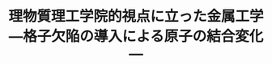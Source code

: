 ﻿---
title: "理物質理工学院的視点に立った金属工学―格子欠陥の導入による原子の結合変化―"
category: "物質理工学院"
vol: 7
interviewee: "佐藤 彰一 "
url: ""
tags: []
pdf: "7-4.pdf"
career: ""
preface: "金属といった言葉からは鉄鋼業といった重厚長大なものが連想されるが、実際には様々なことが研究されている。長津田の大学その他材料科学専攻で破壊力学講座を受け持っておられる佐藤先生の研究内容は物理の物性と変わらないように思われる。佐藤先生のは他のの共同研究が多いせいか開放的であり活気にあふれていた。そういった雰囲気の中取材は行われた。"
---
